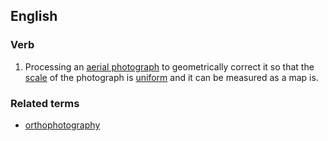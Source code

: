 ==English==

===Verb===
{{en-verb|orthorectifies|orthorectiing|orthorectified|orthorectified}}
{{wikipedia|orthophotography}}

#Processing an [[aerial photograph]] to geometrically correct it so that the [[scale]] of the photograph is [[uniform]] and it can be measured as a map is.

===Related terms===
*[[orthophotography]]